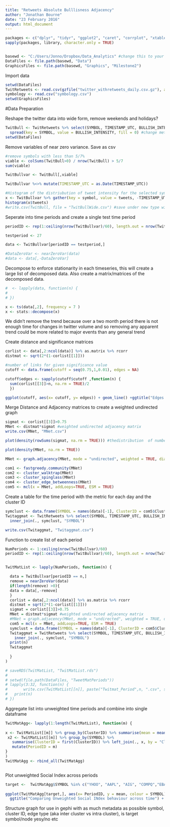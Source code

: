 ```yaml
---
title: "Retweets Absolute Bulllisness Adjacency"
author: "Jonathan Bourne"
date: "23 February 2016"
output: html_document
---
```



```r
packages <- c("dplyr", "tidyr", "ggplot2", "caret", "corrplot", "xtable", "magrittr", "zoo", "igraph", "rgefx", "MCL", "Hmisc")
sapply(packages, library, character.only = TRUE)


basewd <- "C:/Users/Jonno/Dropbox/Data_Analytics" #change this to your dropbox file path for data analytics
DataFiles <- file.path(basewd, "Data")
GraphicsFiles <- file.path(basewd, "Graphics", "Milestone2")

```


Import data
```r
setwd(DataFiles)
TwitRetweets <- read.csv(gzfile("twitter_withretweets_daily.csv.gz"), as.is = TRUE)
symbology <- read.csv("symbology.csv")
setwd(GraphicsFiles)
```

#Data Preparation

Reshape the twitter data into wide form, remove weekends and holidays?
```r
TwitBull <- TwitRetweets %>% select(SYMBOL, TIMESTAMP_UTC, BULLISH_INTENSITY) %>% 
  spread(key = SYMBOL, value = BULLISH_INTENSITY, fill = 0) #change metric
setwd(DataFiles)

```


Remove variables of near zero variance. Save as csv
```r

#remove symbols with less than 5/7% 
viable <- colSums(TwitBull>0) / nrow(TwitBull) > 5/7
sum(viable)

TwitBullvar <- TwitBull[,viable]

TwitBullvar %<>% mutate(TIMESTAMP_UTC = as.Date(TIMESTAMP_UTC))

#Histogram of the distriubution of tweet intensity for the selected symbols
x <- TwitBullvar %>% gather(key = symbol, value = tweets, -TIMESTAMP_UTC)
histogram(x$tweets)
#write.csv(TwitBull, file = "TwitBullWide.csv") #save under new type with correct metric

```


Seperate into time periods and create a single test time period
```r
periodID <- rep(1:ceiling(nrow(TwitBullvar)/60), length.out = nrow(TwitBullvar), each = 60)

testperiod <- 27

data <- TwitBullvar[periodID == testperiod,]

#DataZeroVar <- nearZeroVar(data)
#data <- data[,-DataZeroVar]
```

Decompose to enforce stationarity in each timeseries, this will create a large list of decomposed data. Also create a matrix/matrices of the decomposed data.
```r
#  <- lapply(data, function(n) {
#   
# })

x <- ts(data[,2], frequency = 7 )
x <- stats::decompose(x)
```

We didn't remove the trend because over a two month period there is not enough time for changes in twitter volume and so removing any apparent trend could be more related to major events than any general trend

Create distance and significance matrices
```r
corlist <- data[,2:ncol(data)] %>% as.matrix %>% rcorr
distmat <- sqrt(2*(1-corlist[[1]]))

#number of links for given significance value
cutoff <- data.frame(cutoff = seq(0.75,1,0.01), edges = NA)

cutoff$edges <- sapply(cutoff$cutoff ,function(n) {
  sum(corlist[[3]]>n, na.rm = TRUE)/2
  })

ggplot(cutoff, aes(x= cutoff, y= edges)) + geom_line() +ggtitle("Edges decreast Linearly with increaing cutoff point")


```

Merge Distance and Adjacency matrices to create a weighted undirected graph
```r

sigmat <- corlist[[3]]>0.75
MNet <- distmat*sigmat #weighted undirected adjacency matrix
write.csv(MNet, "MNet.csv")

plot(density(rowSums(sigmat, na.rm = TRUE))) #thedistribution  of number of node connection  

plot(density(MNet, na.rm = TRUE))

MNet <- graph.adjacency(MNet, mode = "undirected", weighted = TRUE, diag = FALSE)

com1 <- fastgreedy.community(MNet)
com2 <- cluster_walktrap(MNet)
com3 <- cluster_spinglass(MNet)
com4 <- cluster_edge_betweenness(MNet)
com5 <- mcl(x = MNet, addLoops=TRUE, ESM = TRUE)

```

Create a table for the time period with the metric for each day and the cluster ID
```r
symclust <- data.frame(SYMBOL = names(data)[-1], ClusterID = com5$Cluster)
Twitaggmat <- TwitRetweets %>% select(SYMBOL, TIMESTAMP_UTC, BULLISH_INTENSITY) %>% 
  inner_join(., symclust, "SYMBOL")

write.csv(Twitaggmat, "Twitaggmat.csv")
```


Function to create list of each period
```r

NumPeriods <- 1:ceiling(nrow(TwitBullvar)/60)
periodID <- rep(1:ceiling(nrow(TwitBullvar)/60), length.out = nrow(TwitBullvar), each = 60)


TwitMatList <- lapply(NumPeriods, function(n) {

  data = TwitBullvar[periodID == n,]
  remove = nearZeroVar(data)
  if(length(remove) >0){
  data = data[,-remove]
  }
  corlist = data[,2:ncol(data)] %>% as.matrix %>% rcorr
  distmat = sqrt(2*(1-corlist[[1]]))
  sigmat = corlist[[3]]>0.75
  MNet = distmat*sigmat #weighted undirected adjacency matrix
  #MNet = graph.adjacency(MNet, mode = "undirected", weighted = TRUE, diag = FALSE)#do not use if clustering with mcl
  com5 = mcl(x = MNet, addLoops=TRUE, ESM = TRUE)
  symclust = data.frame(SYMBOL = names(data)[-1], ClusterID = com5$Cluster)
  Twitaggmat = TwitRetweets %>% select(SYMBOL, TIMESTAMP_UTC, BULLISH_INTENSITY) %>% 
    inner_join(., symclust, "SYMBOL")
  print(n)
  Twitaggmat
  
  }
)

# saveRDS(TwitMatList, "TwitMatList.rds")
# 
# setwd(file.path(DataFiles, "TweetMatPeriods"))
# lapply(3:32, function(n) {
#       write.csv(TwitMatList[[n]], paste("Twitmat_Period",n, ".csv", sep="") )
#   print(n)
# })

```

Aggregate list into unweighted time periods and combine into single dataframe
```r
TwitMatAgg<- lapply(1:length(TwitMatList), function(m) {
  
x <- TwitMatList[[m]] %>% group_by(ClusterID) %>% summarise(mean = mean(BULLISH_INTENSITY)) %>% ungroup
 x2 <- TwitMatList[[m]] %>% group_by(SYMBOL) %>% 
   summarise(ClusterID = first(ClusterID)) %>% left_join(., x, by = "ClusterID") %>%
   mutate(PeriodID = m)
}
)
TwitMatAgg <- rbind_all(TwitMatAgg)



```

Plot unweighted Social Index across periods
```r

target <-  TwitMatAgg$SYMBOL %in% c("YHOO", "AAPL", "AIG", "COMPQ","EBAY","GOLD", "GOOG", "MSFT", "USD")
 
ggplot(TwitMatAgg[target,], aes(x= PeriodID, y = mean, colour = SYMBOL)) + geom_line() +
  ggtitle("Comparing Unweighted Social INdex behaviour across time") + ylab("Mean BUllish Intensity") +xlab("Period Number")
```


Structure graph for use in gephi with as much metadata as possible
symbol, cluster ID, edge type (aka inter cluster vs intra cluster), is target symbol/node yesy/no etc
```r

```

